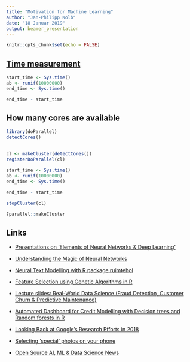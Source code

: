 ```yaml
---
title: "Motivation for Machine Learning"
author: "Jan-Philipp Kolb"
date: "18 Januar 2019"
output: beamer_presentation
---
```


```r
knitr::opts_chunk$set(echo = FALSE)
```




## [Time measurement](https://www.r-bloggers.com/5-ways-to-measure-running-time-of-r-code/)

```r
start_time <- Sys.time()
ab <- runif(10000000)
end_time <- Sys.time()

end_time - start_time
```


## How many cores are available


```r
library(doParallel)
detectCores()
```

## 

```r
cl <- makeCluster(detectCores())
registerDoParallel(cl)
```

```r
start_time <- Sys.time()
ab <- runif(10000000)
end_time <- Sys.time()

end_time - start_time
```

```r
stopCluster(cl)
```


```r
?parallel::makeCluster
```




## Links

- [Presentations on ‘Elements of Neural Networks & Deep Learning’ ](https://www.r-bloggers.com/my-presentations-on-elements-of-neural-networks-deep-learning-parts-45/)

- [Understanding the Magic of Neural Networks](https://www.r-bloggers.com/understanding-the-magic-of-neural-networks/)

- [Neural Text Modelling with R package ruimtehol](https://www.r-bloggers.com/neural-text-modelling-with-r-package-ruimtehol/)

- [Feature Selection using Genetic Algorithms in R](https://www.r-bloggers.com/feature-selection-using-genetic-algorithms-in-r/)

- [Lecture slides: Real-World Data Science (Fraud Detection, Customer Churn & Predictive Maintenance)](https://www.r-bloggers.com/lecture-slides-real-world-data-science-fraud-detection-customer-churn-predictive-maintenance/)

- [Automated Dashboard for Credit Modelling with Decision trees and Random forests in R](https://www.r-bloggers.com/automated-dashboard-for-credit-modelling-with-decision-trees-and-random-forests-in-r/)

- [Looking Back at Google’s Research Efforts in 2018](https://ai.googleblog.com/2019/01/looking-back-at-googles-research.html)

- [Selecting ‘special’ photos on your phone](https://www.r-bloggers.com/selecting-special-photos-on-your-phone/)


- [Open Source AI, ML & Data Science News](https://www.r-bloggers.com/ai-machine-learning-and-data-science-roundup-january-2019/)
<!--
Datacamp Course

https://www.r-bloggers.com/my-course-on-hyperparameter-tuning-in-r-is-now-on-data-camp/

company quantide
-->